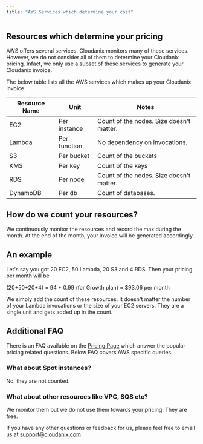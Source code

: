 ```yaml
---
title: "AWS Services which determine your cost"
---
```


## Resources which determine your pricing

AWS offers several services. Cloudanix monitors many of these services. However, we do not consider all of them to determine your Cloudanix pricing. Infact, we only use a subset of these services to generate your Cloudanix invoice.

The below table lists all the AWS services which makes up your Cloudanix invoice.

| Resource Name | Unit         | Notes                                    |
| ------------- | ------------ | ---------------------------------------- |
| EC2           | Per instance | Count of the nodes. Size doesn't matter. |
| Lambda        | Per function | No dependency on invocations.            |
| S3            | Per bucket   | Count of the buckets                     |
| KMS           | Per key      | Count of the keys                        |
| RDS           | Per node     | Count of the nodes. Size doesn't matter. |
| DynamoDB      | Per db       | Count of databases.                                        |

## How do we count your resources?

We continuously monitor the resources and record the max during the month. At the end of the month, your invoice will be generated accordingly.

## An example

Let's say you got 20 EC2, 50 Lambda, 20 S3 and 4 RDS. Then your pricing per month will be

(20+50+20+4) = 94 \* 0.99 (for Growth plan) = $93.06 per month

We simply add the count of these resources. It doesn't matter the number of your Lambda invocations or the size of your EC2 servers. They are a single unit and gets added up in the count.

## Additional FAQ

There is an FAQ available on the [Pricing Page](https://www.cloudanix.com/pricing?ref=aws-resources-for-pricing) which answer the popular pricing related questions. Below FAQ covers AWS specific queries.

### What about Spot instances?

No, they are not counted.

### What about other resources like VPC, SQS etc?

We monitor them but we do not use them towards your pricing. They are free.

If you have any other questions or feedback for us, please feel free to email us at support@cloudanix.com
